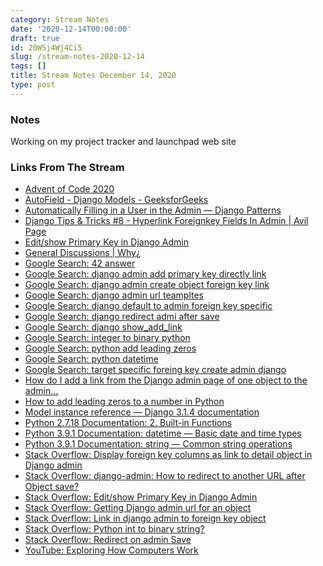 ```yaml
---
category: Stream Notes
date: '2020-12-14T00:00:00'
draft: true
id: 20WSj4Wj4Ci5
slug: /stream-notes-2020-12-14
tags: []
title: Stream Notes December 14, 2020
type: post
---
```


### Notes

Working on my project tracker and launchpad web site



### Links From The Stream


- [Advent of Code 2020](https://adventofcode.com/)
- [AutoField - Django Models - GeeksforGeeks](https://www.geeksforgeeks.org/autofield-django-models/)
- [Automatically Filling in a User in the Admin — Django Patterns](https://djangopatterns.readthedocs.io/en/latest/models/automatically_filling_user.html)
- [Django Tips & Tricks #8 - Hyperlink Foreignkey Fields In Admin | Avil Page](https://avilpage.com/2017/11/django-tips-tricks-hyperlink-foreignkey-admin.html)
- [Edit/show Primary Key in Django Admin](https://www.iditect.com/how-to/54208038.html)
- [General Discussions | Why¿](https://bobrossrtx.wixsite.com/why-owenboreham/forum)
- [Google Search: 42 answer](https://www.google.com/search?client=safari&rls=en&q=42+answer&ie=UTF-8&oe=UTF-8)
- [Google Search: django admin add primary key directly link](https://www.google.com/search?newwindow=1&client=safari&rls=en&ei=FSzYX6PaAciD5wL-sIaQCw&q=django+admin+add+primary+key+directly+link&oq=django+admin+add+primary+key+directly+link&gs_lcp=CgZwc3ktYWIQAzIFCCEQoAEyBQghEKABMgUIIRCrAjIFCCEQqwI6BAgAEEdQi4EBWI6FAWDVhwFoAHACeACAAeYBiAHFBZIBBTEuMy4xmAEAoAEBqgEHZ3dzLXdpesgBCMABAQ&sclient=psy-ab&ved=0ahUKEwjjuI-1hM_tAhXIwVkKHX6YAbIQ4dUDCAw&uact=5)
- [Google Search: django admin create object foreign key link](https://www.google.com/search?client=safari&rls=en&q=django+admin+create+object+foreign+key+link&ie=UTF-8&oe=UTF-8)
- [Google Search: django admin url teampltes](https://www.google.com/search?client=safari&rls=en&q=django+admin+url+teampltes&ie=UTF-8&oe=UTF-8)
- [Google Search: django default to admin foreign key specific](https://www.google.com/search?client=safari&rls=en&q=django+default+to+admin+foreign+key+specific&ie=UTF-8&oe=UTF-8)
- [Google Search: django redirect admi after save](https://www.google.com/search?client=safari&rls=en&q=django+redirect+admi+after+save&ie=UTF-8&oe=UTF-8)
- [Google Search: django show_add_link](https://www.google.com/search?client=safari&rls=en&q=django+show_add_link&ie=UTF-8&oe=UTF-8)
- [Google Search: integer to binary python](https://www.google.com/search?newwindow=1&client=safari&rls=en&ei=9xLYX925OM-Z5gL94rgY&q=integer+to+binary+python+&oq=integer+to+binary+python+&gs_lcp=CgZwc3ktYWIQAzIFCAAQyQMyAggAMgIIADICCAAyBggAEBYQHjIGCAAQFhAeMgYIABAWEB4yBggAEBYQHjIGCAAQFhAeMgYIABAWEB46BAgAEEc6BwgAEMkDEEM6BAgAEENQ1D9Y6UVgrEdoAHACeACAAU-IAcgEkgEBOJgBAKABAaoBB2d3cy13aXrIAQjAAQE&sclient=psy-ab&ved=0ahUKEwidkb677M7tAhXPjFkKHX0xDgMQ4dUDCAw&uact=5)
- [Google Search: python add leading zeros](https://www.google.com/search?client=safari&rls=en&q=python+add+leading+zeros&ie=UTF-8&oe=UTF-8)
- [Google Search: python datetime](https://www.google.com/search?client=safari&rls=en&q=python+datetime&ie=UTF-8&oe=UTF-8)
- [Google Search: target specific foreing key create admin django](https://www.google.com/search?client=safari&rls=en&q=target+specific+foreing+key+create+admin+django&ie=UTF-8&oe=UTF-8)
- [How do I add a link from the Django admin page of one object to the admin...](https://www.edureka.co/community/72066/link-from-django-admin-page-object-admin-page-related-object)
- [How to add leading zeros to a number in Python](https://www.kite.com/python/answers/how-to-add-leading-zeros-to-a-number-in-python)
- [Model instance reference — Django 3.1.4 documentation](https://django.readthedocs.io/en/stable/ref/models/instances.html)
- [Python 2.7.18 Documentation: 2. Built-in Functions](https://docs.python.org/2/library/functions.html#format)
- [Python 3.9.1 Documentation: datetime — Basic date and time types](https://docs.python.org/3/library/datetime.html#datetime.datetime)
- [Python 3.9.1 Documentation: string — Common string operations](https://docs.python.org/3/library/string.html#formatspec)
- [Stack Overflow: Display foreign key columns as link to detail object in Django admin](https://stackoverflow.com/questions/37539132/display-foreign-key-columns-as-link-to-detail-object-in-django-admin/53092940)
- [Stack Overflow: django-admin: How to redirect to another URL after Object save?](https://stackoverflow.com/questions/42230437/django-admin-how-to-redirect-to-another-url-after-object-save)
- [Stack Overflow: Edit/show Primary Key in Django Admin](https://stackoverflow.com/questions/2531762/edit-show-primary-key-in-django-admin)
- [Stack Overflow: Getting Django admin url for an object](https://stackoverflow.com/questions/694477/getting-django-admin-url-for-an-object)
- [Stack Overflow: Link in django admin to foreign key object](https://stackoverflow.com/questions/28832897/link-in-django-admin-to-foreign-key-object)
- [Stack Overflow: Python int to binary string?](https://stackoverflow.com/questions/699866/python-int-to-binary-string)
- [Stack Overflow: Redirect on admin Save](https://stackoverflow.com/questions/1339845/redirect-on-admin-save/1340106)
- [YouTube: Exploring How Computers Work](https://www.youtube.com/watch?v=QZwneRb-zqA&feature=youtu.be)